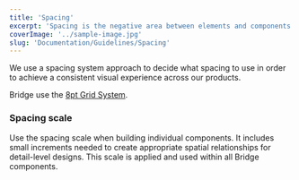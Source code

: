 ```yaml
---
title: 'Spacing'
excerpt: 'Spacing is the negative area between elements and components. It is commonly controlled in code with `margin` and `padding`.'
coverImage: '../sample-image.jpg'
slug: 'Documentation/Guidelines/Spacing'
---
```


We use a spacing system approach to decide what spacing to use in order to achieve a consistent visual experience across our products.

Bridge use the [8pt Grid System](https://medium.com/swlh/the-comprehensive-8pt-grid-guide-aa16ff402179).

### Spacing scale

Use the spacing scale when building individual components. It includes small increments needed to create appropriate spatial relationships for detail-level designs. This scale is applied and used within all Bridge components.

<Spacing />
